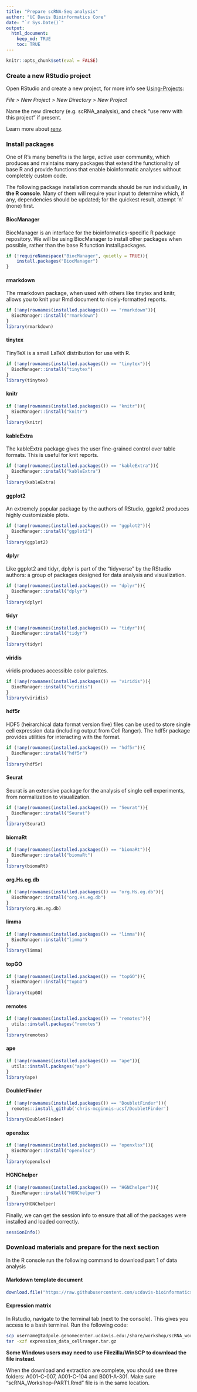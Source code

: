 ```yaml
---
title: "Prepare scRNA-Seq analysis"
author: "UC Davis Bioinformatics Core"
date: "`r Sys.Date()`"
output: 
  html_document:
    keep_md: TRUE
    toc: TRUE
---
```

```r
knitr::opts_chunk$set(eval = FALSE)
```

### Create a new RStudio project

Open RStudio and create a new project, for more info see [Using-Projects](https://support.rstudio.com/hc/en-us/articles/200526207-Using-Projects):

*File > New Project > New Directory > New Project*

Name the new directory (e.g. scRNA_analysis), and check "use renv with this project" if present.

Learn more about [renv](https://rstudio.github.io/renv/articles/renv.html).

### Install packages
One of R's many benefits is the large, active user community, which produces and maintains many packages that extend the functionality of base R and provide functions that enable bioinformatic analyses without completely custom code.

The following package installation commands should be run individually, **in the R console**. Many of them will require your input to determine which, if any, dependencies should be updated; for the quickest result, attempt 'n' (none) first.

#### BiocManager
BiocManager is an interface for the bioinformatics-specific R package repository. We will be using BiocManager to install other packages when possible, rather than the base R function install.packages.
```r
if (!requireNamespace("BiocManager", quietly = TRUE)){
    install.packages("BiocManager")
}
```

#### rmarkdown
The rmarkdown package, when used with others like tinytex and knitr, allows you to knit your Rmd document to nicely-formatted reports.
```r
if (!any(rownames(installed.packages()) == "rmarkdown")){
  BiocManager::install("rmarkdown")
}
library(rmarkdown)
```

#### tinytex
TinyTeX is a small LaTeX distribution for use with R.
```r
if (!any(rownames(installed.packages()) == "tinytex")){
  BiocManager::install("tinytex")
}
library(tinytex)
```

#### knitr
```r
if (!any(rownames(installed.packages()) == "knitr")){
  BiocManager::install("knitr")
}
library(knitr)
```

#### kableExtra
The kableExtra package gives the user fine-grained control over table formats. This is useful for knit reports.
```r
if (!any(rownames(installed.packages()) == "kableExtra")){
  BiocManager::install("kableExtra")
}
library(kableExtra)
```

#### ggplot2
An extremely popular package by the authors of RStudio, ggplot2 produces highly customizable plots.
```r
if (!any(rownames(installed.packages()) == "ggplot2")){
  BiocManager::install("ggplot2")
}
library(ggplot2)
```

#### dplyr
Like ggplot2 and tidyr, dplyr is part of the "tidyverse" by the RStudio authors: a group of packages designed for data analysis and visualization.
```r
if (!any(rownames(installed.packages()) == "dplyr")){
  BiocManager::install("dplyr")
}
library(dplyr)
```

#### tidyr
```r
if (!any(rownames(installed.packages()) == "tidyr")){
  BiocManager::install("tidyr")
}
library(tidyr)
```

#### viridis
viridis produces accessible color palettes.
```r
if (!any(rownames(installed.packages()) == "viridis")){
  BiocManager::install("viridis")
}
library(viridis)
```

#### hdf5r
HDF5 (heirarchical data format version five) files can be used to store single cell expression data (including output from Cell Ranger). The hdf5r package provides utilities for interacting with the format.
```r
if (!any(rownames(installed.packages()) == "hdf5r")){
  BiocManager::install("hdf5r")
}
library(hdf5r)
```

#### Seurat
Seurat is an extensive package for the analysis of single cell experiments, from normalization to visualization.
```r
if (!any(rownames(installed.packages()) == "Seurat")){
  BiocManager::install("Seurat")
}
library(Seurat)
```

#### biomaRt
```r
if (!any(rownames(installed.packages()) == "biomaRt")){
  BiocManager::install("biomaRt")
}
library(biomaRt)
```

#### org.Hs.eg.db
```r
if (!any(rownames(installed.packages()) == "org.Hs.eg.db")){
  BiocManager::install("org.Hs.eg.db")
}
library(org.Hs.eg.db)
```

#### limma
```r
if (!any(rownames(installed.packages()) == "limma")){
  BiocManager::install("limma")
}
library(limma)
```

#### topGO
```r
if (!any(rownames(installed.packages()) == "topGO")){
  BiocManager::install("topGO")
}
library(topGO)
```

#### remotes
```r
if (!any(rownames(installed.packages()) == "remotes")){
  utils::install.packages("remotes")
}
library(remotes)
```

#### ape
```r
if (!any(rownames(installed.packages()) == "ape")){
  utils::install.packages("ape")
}
library(ape)
```

#### DoubletFinder
```r
if (!any(rownames(installed.packages()) == "DoubletFinder")){
  remotes::install_github('chris-mcginnis-ucsf/DoubletFinder')
}
library(DoubletFinder)
```

#### openxlsx
```r
if (!any(rownames(installed.packages()) == "openxlsx")){
  BiocManager::install("openxlsx")
}
library(openxlsx)
```

#### HGNChelper
```r
if (!any(rownames(installed.packages()) == "HGNChelper")){
  BiocManager::install("HGNChelper")
}
library(HGNChelper)
```

Finally, we can get the session info to ensure that all of the packages were installed and loaded correctly.
```r
sessionInfo()
```

### Download materials and prepare for the next section

In the R console run the following command to download part 1 of data analysis

#### Markdown template document
```r
download.file("https://raw.githubusercontent.com/ucdavis-bioinformatics-training/2023-December-Single-Cell-RNA-Seq-Analysis/main/data_analysis/01-create_object.Rmd", "01-create_object.Rmd")
```

#### Expression matrix

In Rstudio, navigate to the terminal tab (next to the console). This gives you access to a bash terminal. Run the following code:

```bash
scp username@tadpole.genomecenter.ucdavis.edu:/share/workshop/scRNA_workshop/cellranger_outs/expression_data_cellranger.tar.gz ./
tar -xzf expression_data_cellranger.tar.gz
```

**Some Windows users may need to use Filezilla/WinSCP to download the file instead.**

When the download and extraction are complete, you should see three folders: A001-C-007, A001-C-104 and B001-A-301. Make sure "scRNA_Workshop-PART1.Rmd" file is in the same location.
